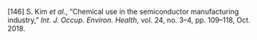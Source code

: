 \[146\]	S. Kim *et al.*, “Chemical use in the semiconductor manufacturing industry,” *Int. J. Occup. Environ. Health*, vol. 24, no. 3–4, pp. 109–118, Oct. 2018\.